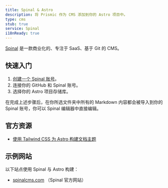 ```yaml
---
title: Spinal & Astro
description: 将 Prismic 作为 CMS 添加到你的 Astro 项目中。
type: cms
stub: true
service: Spinal
i18nReady: true
---
```


[Spinal](https://spinalcms.com/cms-for-astro/) 是一款商业化的、专注于 SaaS、基于 Git 的 CMS。

## 快速入门

1. [创建一个 Spinal 账号](https://spinalcms.com/signup/)。
2. 连接你的 GitHub 和 Spinal 账号。
3. 选择你的 Astro 项目存储库。

在完成上述步骤后，在你所选文件夹中所有的 Markdown 内容都会被导入到你的 Spinal 账号，你可以 Spinal 编辑器中直接编辑。

## 官方资源

- [使用 Tailwind CSS 为 Astro 构建文档主题](https://spinalcms.com/resources/astro-documentation-theme-with-tailwind-css/)

## 示例网站

以下站点使用 Spinal 与 Astro 构建：

- [spinalcms.com](https://spinalcms.com/) （Spinal 官方网站）
